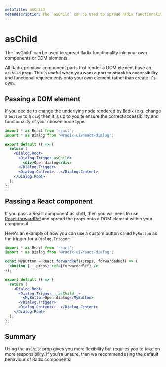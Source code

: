 ```yaml
---
metaTitle: asChild
metaDescription: The `asChild` can be used to spread Radix functionality into your own components or DOM elements.
---
```


# asChild

<Description>
  The `asChild` can be used to spread Radix functionality into your own
  components or DOM elements.
</Description>

All Radix primitive component parts that render a DOM element have an `asChild` prop. This is useful when you want a part to attach its accessibility and functional requirements onto your own element rather than create it's own.

## Passing a DOM element

If you decide to change the underlying node rendered by Radix (e.g. change a `button` to a `div`) then it is up to you to ensure the correct accessibility and functionality of your chosen node type.

```jsx
import * as React from 'react';
import * as Dialog from '@radix-ui/react-dialog';

export default () => {
  return (
    <Dialog.Root>
      <Dialog.Trigger asChild>
        <div>Open dialog</div>
      </Dialog.Trigger>
      <Dialog.Content>...</Dialog.Content>
    </Dialog.Root>
  );
};
```

## Passing a React component

If you pass a React component as child, then you will need to use [React.forwardRef](https://react.dev/reference/react/forwardRef) and spread the props onto a DOM element within your component.

Here's an example of how you can use a custom button called `MyButton` as the trigger for a `Dialog.Trigger`:

```jsx
import * as React from 'react';
import * as Dialog from '@radix-ui/react-dialog';

const MyButton = React.forwardRef((props, forwardedRef) => (
  <button {...props} ref={forwardedRef} />
));

export default () => {
  return (
    <Dialog.Root>
      <Dialog.Trigger __asChild__>
        <MyButton>Open dialog</MyButton>
      </Dialog.Trigger>
      <Dialog.Content>...</Dialog.Content>
    </Dialog.Root>
  );
};
```

## Summary

Using the `asChild` prop gives you more flexibility but requires you to take on more responsibility. If you're unsure, then we recommend using the default behaviour of Radix components.
